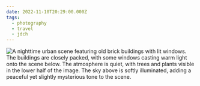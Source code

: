 ```yaml
---
date: 2022-11-10T20:29:00.000Z
tags:
  - photography
  - travel
  - jdch
---
```

![A nighttime urban scene featuring old brick buildings with lit windows. The buildings are closely packed, with some windows casting warm light onto the scene below. The atmosphere is quiet, with trees and plants visible in the lower half of the image. The sky above is softly illuminated, adding a peaceful yet slightly mysterious tone to the scene.](/assets/photos/20221110-IMG_3006.jpg)
